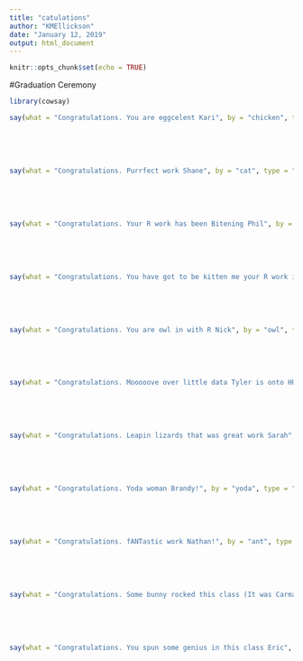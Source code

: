 ```yaml
---
title: "catulations"
author: "KMEllickson"
date: "January 12, 2019"
output: html_document
---
```


```r
knitr::opts_chunk$set(echo = TRUE)
```

#Graduation Ceremony

```r
library(cowsay)

say(what = "Congratulations. You are eggcelent Kari", by = "chicken", type = "message")
```

<br><br><br>

```r
say(what = "Congratulations. Purrfect work Shane", by = "cat", type = "message")
```

<br><br><br>

```r
say(what = "Congratulations. Your R work has been Bitening Phil", by = "shark", type = "message")
```

<br><br><br>

```r
say(what = "Congratulations. You have got to be kitten me your R work is so good Vallen", by = "cat", type = "message")
```

<br><br><br>

```r
say(what = "Congratulations. You are owl in with R Nick", by = "owl", type = "message")
```

<br><br><br>

```r
say(what = "Congratulations. Mooooove over little data Tyler is onto HUGE data", by = "cow", type = "message")
```

<br><br><br>

```r
say(what = "Congratulations. Leapin lizards that was great work Sarah", by = "frog", type = "message")
```

<br><br><br>

```r
say(what = "Congratulations. Yoda woman Brandy!", by = "yoda", type = "message")
```

<br><br><br>

```r
say(what = "Congratulations. fANTastic work Nathan!", by = "ant", type = "message")
```

<br><br><br>


```r
say(what = "Congratulations. Some bunny rocked this class (It was Carma)", by = "rabbit", type = "message")
```

<br><br><br>

```r
say(what = "Congratulations. You spun some genius in this class Eric", by = "spider", type = "message")
```